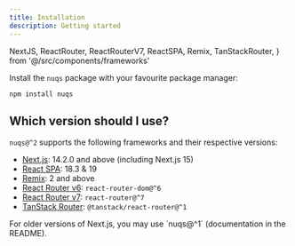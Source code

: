 ```yaml
---
title: Installation
description: Getting started
---
```


  NextJS,
  ReactRouter,
  ReactRouterV7,
  ReactSPA,
  Remix,
  TanStackRouter,
} from '@/src/components/frameworks'

Install the `nuqs` package with your favourite package manager:

```npm
npm install nuqs
```

## Which version should I use?

`nuqs@^2` supports the following frameworks and their respective versions:

- <NextJS className='inline mr-1.5' role="presentation"/> [Next.js](/docs/adapters#nextjs): 14.2.0 and above (including Next.js 15)
- <ReactSPA className='inline mr-1.5' role="presentation" /> [React SPA](/docs/adapters#react-spa): 18.3 & 19
- <Remix className='inline mr-1.5' role="presentation" /> [Remix](/docs/adapters#remix): 2 and above
- <ReactRouter className='inline mr-1.5' role="presentation" /> [React Router v6](/docs/adapters#react-router-v6): `react-router-dom@^6`
- <ReactRouterV7 className='inline mr-1.5' role="presentation" /> [React Router v7](/docs/adapters#react-router-v7): `react-router@^7`
- <TanStackRouter className='inline mr-1.5 not-prose' role="presentation"/> [TanStack Router](/docs/adapters#tanstack-router): `@tanstack/react-router@^1`


<Callout>
  For older versions of Next.js, you may use `nuqs@^1` (documentation in the
  README).
</Callout>
